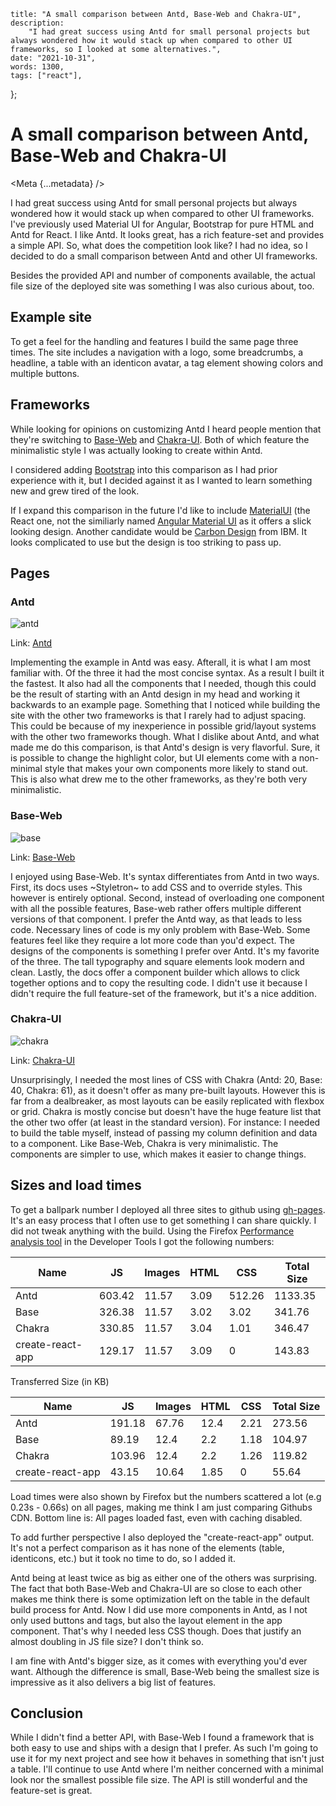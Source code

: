 
    title: "A small comparison between Antd, Base-Web and Chakra-UI",
    description:
        "I had great success using Antd for small personal projects but always wondered how it would stack up when compared to other UI frameworks, so I looked at some alternatives.",
    date: "2021-10-31",
    words: 1300,
    tags: ["react"],
};

# A small comparison between Antd, Base-Web and Chakra-UI

<Meta {...metadata} />

I had great success using Antd for small personal projects but always wondered how it would stack up when compared to other UI frameworks. I've previously used Material UI for Angular, Bootstrap for pure HTML and Antd for React. I like Antd. It looks great, has a rich feature-set and provides a simple API. So, what does the competition look like? I had no idea, so I decided to do a small comparison between Antd and other UI frameworks.

Besides the provided API and number of components available, the actual file size of the deployed site was something I was also curious about, too.

## Example site

To get a feel for the handling and features I build the same page three times. The site includes a navigation with a logo, some breadcrumbs, a headline, a table with an identicon avatar, a tag element showing colors and multiple buttons.

## Frameworks

While looking for opinions on customizing Antd I heard people mention that they're switching to [Base-Web](https://baseweb.design/) and [Chakra-UI](https://chakra-ui.com/). Both of which feature the minimalistic style I was actually looking to create within Antd.

I considered adding [Bootstrap](https://react-bootstrap.github.io/) into this comparison as I had prior experience with it, but I decided against it as I wanted to learn something new and grew tired of the look.

If I expand this comparison in the future I'd like to include [MaterialUI](https://mui.com/) (the React one, not the similiarly named [Angular Material UI](https://material.angular.io/) as it offers a slick looking design. Another candidate would be [Carbon Design](https://www.carbondesignsystem.com/developing/react-tutorial/overview/) from IBM. It looks complicated to use but the design is too striking to pass up.

## Pages

### Antd

![antd](https://user-images.githubusercontent.com/24259317/211889542-b395ea87-3ab2-460c-8462-7be5af105366.png)

Link: [Antd](https://ant.design/)

Implementing the example in Antd was easy. Afterall, it is what I am most familiar with. Of the three it had the most concise syntax. As a result I built it the fastest. It also had all the components that I needed, though this could be the result of starting with an Antd design in my head and working it backwards to an example page.
Something that I noticed while building the site with the other two frameworks is that I rarely had to adjust spacing. This could be because of my inexperience in possible grid/layout systems with the other two frameworks though.
What I dislike about Antd, and what made me do this comparison, is that Antd's design is very flavorful. Sure, it is possible to change the highlight color, but UI elements come with a non-minimal style that makes your own components more likely to stand out.
This is also what drew me to the other frameworks, as they're both very minimalistic.

### Base-Web

![base](https://user-images.githubusercontent.com/24259317/211889547-45a25ea4-3815-4a7e-87ca-1c6fcb5054fd.png)

Link: [Base-Web](https://baseweb.design/)

I enjoyed using Base-Web. It's syntax differentiates from Antd in two ways. First, its docs uses ~Styletron~ to add CSS and to override styles. This however is entirely optional. Second, instead of overloading one component with all the possible features, Base-web rather offers multiple different versions of that component. I prefer the Antd way, as that leads to less code. Necessary lines of code is my only problem with Base-Web. Some features feel like they require a lot more code than you'd expect.
The designs of the components is something I prefer over Antd. It's my favorite of the three. The tall typography and square elements look modern and clean. Lastly, the docs offer a component builder which allows to click together options and to copy the resulting code. I didn't use it because I didn't require the full feature-set of the framework, but it's a nice addition.

### Chakra-UI

![chakra](https://user-images.githubusercontent.com/24259317/211889549-735726fd-71ab-4710-909a-f6b12e91d431.png)

Link: [Chakra-UI](https://chakra-ui.com/)

Unsurprisingly, I needed the most lines of CSS with Chakra (Antd: 20, Base: 40, Chakra: 61), as it doesn't offer as many pre-built layouts. However this is far from a dealbreaker, as most layouts can be easily replicated with flexbox or grid. Chakra is mostly concise but doesn't have the huge feature list that the other two offer (at least in the standard version). For instance: I needed to build the table myself, instead of passing my column definition and data to a component.
Like Base-Web, Chakra is very minimalistic. The components are simpler to use, which makes it easier to change things.

## Sizes and load times

To get a ballpark number I deployed all three sites to github using [gh-pages](https://github.com/tschaub/gh-pages). It's an easy process that I often use to get something I can share quickly.
I did not tweak anything with the build.
Using the Firefox [Performance analysis tool](https://developer.mozilla.org/en-US/docs/Tools/Network_Monitor/Performance_analysis) in the Developer Tools I got the following numbers:

| Name             | JS     | Images | HTML | CSS    | Total Size |
| ---------------- | ------ | ------ | ---- | ------ | ---------- |
| Antd             | 603.42 | 11.57  | 3.09 | 512.26 | 1133.35    |
| Base             | 326.38 | 11.57  | 3.02 | 3.02   | 341.76     |
| Chakra           | 330.85 | 11.57  | 3.04 | 1.01   | 346.47     |
| create-react-app | 129.17 | 11.57  | 3.09 | 0      | 143.83     |

Transferred Size (in KB)

| Name             | JS     | Images | HTML | CSS  | Total Size |
| ---------------- | ------ | ------ | ---- | ---- | ---------- |
| Antd             | 191.18 | 67.76  | 12.4 | 2.21 | 273.56     |
| Base             | 89.19  | 12.4   | 2.2  | 1.18 | 104.97     |
| Chakra           | 103.96 | 12.4   | 2.2  | 1.26 | 119.82     |
| create-react-app | 43.15  | 10.64  | 1.85 | 0    | 55.64      |

Load times were also shown by Firefox but the numbers scattered a lot (e.g 0.23s - 0.66s) on all pages, making me think I am just comparing Githubs CDN. Bottom line is: All pages loaded fast, even with caching disabled.

To add further perspective I also deployed the "create-react-app" output. It's not a perfect comparison as it has none of the elements (table, identicons, etc.) but it took no time to do, so I added it.

Antd being at least twice as big as either one of the others was surprising. The fact that both Base-Web and Chakra-UI are so close to each other makes me think there is some optimization left on the table in the default build process for Antd.
Now I did use more components in Antd, as I not only used buttons and tags, but also the layout element in the app component. That's why I needed less CSS though. Does that justify an almost doubling in JS file size? I don't think so.

I am fine with Antd's bigger size, as it comes with everything you'd ever want. Although the difference is small, Base-Web being the smallest size is impressive as it also delivers a big list of features.

## Conclusion

While I didn't find a better API, with Base-Web I found a framework that is both easy to use and ships with a design that I prefer. As such I'm going to use it for my next project and see how it behaves in something that isn't just a table.
I'll continue to use Antd where I'm neither concerned with a minimal look nor the smallest possible file size. The API is still wonderful and the feature-set is great.
